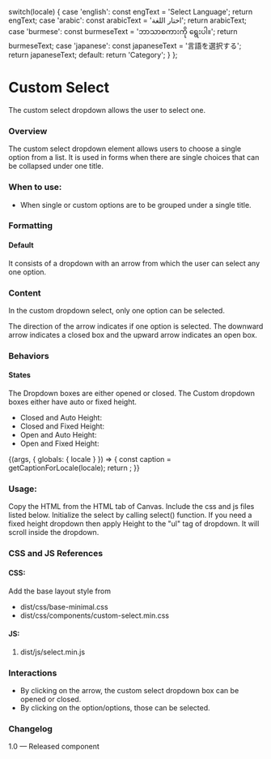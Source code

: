 
  switch(locale) {
    case 'english': const engText = 'Select Language'; return engText;
    case 'arabic': const arabicText = 'اختار اللغة'; return arabicText;
    case 'burmese': const burmeseText = 'ဘာသာစကားကို ရွေးပါ။'; return burmeseText;
    case 'japanese': const japaneseText = '言語を選択する'; return japaneseText;
    default: return 'Category';
  }
};

<Meta title="Components/Forms/Dropdown/Custom select" />

# Custom Select
The custom select dropdown allows the user to select one.

### Overview
The custom select dropdown element allows users to choose a single option from a list. It is used in forms when there are single choices that can be collapsed under one title.

### When to use:
- When single or custom options are to be grouped under a single title.

### Formatting

#### Default
It consists of a dropdown with an arrow from which the user can select any one option.

### Content
In the custom dropdown select, only one option can be selected.

The direction of the arrow indicates if one option is selected. The downward arrow indicates a closed box and the upward arrow indicates an open box.

### Behaviors

#### States 
The Dropdown boxes are either opened or closed. 
The Custom dropdown boxes either have auto or fixed height.
- Closed and Auto Height:
- Closed and Fixed Height:
- Open and Auto Height:
- Open and Fixed Height:

<Canvas>
<Story name="Custom Select">
  {(args, { globals: { locale } }) => {
    const caption = getCaptionForLocale(locale);
    return <CustomSelect text={caption}></CustomSelect>;
  }}
</Story>
</Canvas>

### Usage:
Copy the HTML from the HTML tab of Canvas.
Include the css and js files listed below.
Initialize the select by calling select() function.
If you need a fixed height dropdown then apply Height to the "ul" tag of dropdown. It will scroll inside the dropdown.


### CSS and JS References 
#### CSS:
Add the base layout style from 

- dist/css/base-minimal.css
- dist/css/components/custom-select.min.css

#### JS:
1. dist/js/select.min.js

### Interactions
- By clicking on the arrow, the custom select dropdown box can be opened or closed.
- By clicking on the option/options, those can be selected.

### Changelog
1.0 — Released component
